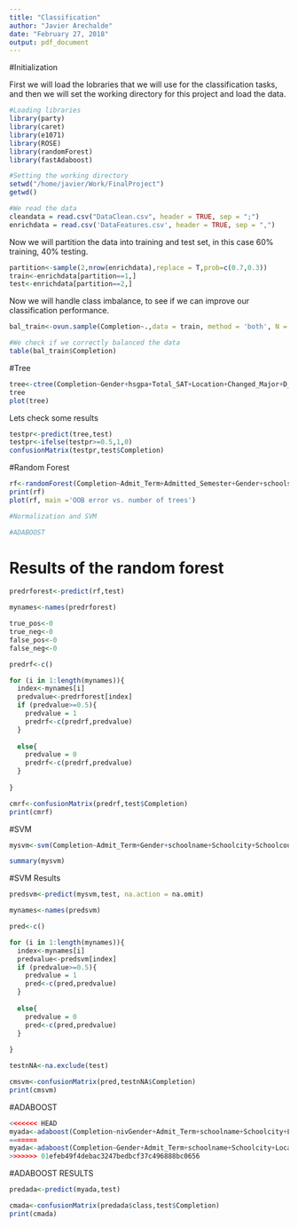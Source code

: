 ```yaml
---
title: "Classification"
author: "Javier Arechalde"
date: "February 27, 2018"
output: pdf_document
---
```


#Initialization

First we will load the lobraries that we will use for the classification tasks, and then we will set the working directory for this project and load the data.

```r
#Loading libraries
library(party)
library(caret)
library(e1071)
library(ROSE)
library(randomForest)
library(fastAdaboost)

#Setting the working directory
setwd("/home/javier/Work/FinalProject")
getwd()

#We read the data
cleandata = read.csv("DataClean.csv", header = TRUE, sep = ";")
enrichdata = read.csv('DataFeatures.csv', header = TRUE, sep = ",")
```

Now we will partition the data into training and test set, in this case 60% training, 40% testing.

```r
partition<-sample(2,nrow(enrichdata),replace = T,prob=c(0.7,0.3))
train<-enrichdata[partition==1,]
test<-enrichdata[partition==2,]
```

Now we will handle class imbalance, to see if we can improve our classification performance.

```r
bal_train<-ovun.sample(Completion~.,data = train, method = 'both', N = 30000, seed = 773)$data

#We check if we correctly balanced the data
table(bal_train$Completion)
```

#Tree

```r
tree<-ctree(Completion~Gender+hsgpa+Total_SAT+Location+Changed_Major+D_Adm+Above_GPA,data = bal_train, controls = ctree_control(mincriterion = 0.99, minsplit = 500))
tree
plot(tree)
```

Lets check some results

```r
testpr<-predict(tree,test)
testpr<-ifelse(testpr>=0.5,1,0)
confusionMatrix(testpr,test$Completion)
```

#Random Forest

```r
rf<-randomForest(Completion~Admit_Term+Admitted_Semester+Gender+schoolstate+hsgpa+SATMA+SATVB+ACAD_GROUP_A+Location+Honors+D_Adm+Changed_Major+Total_SAT+Above_GPA+ACAD_GROUP_C+School_rank, data = na.exclude(train), ntree = 300, importance = T)
print(rf)
plot(rf, main ='OOB error vs. number of trees')

#Normalization and SVM

#ADABOOST
```


# Results of the random forest

```r
predrforest<-predict(rf,test)

mynames<-names(predrforest)

true_pos<-0
true_neg<-0
false_pos<-0
false_neg<-0

predrf<-c()

for (i in 1:length(mynames)){
  index<-mynames[i]
  predvalue<-predrforest[index]
  if (predvalue>=0.5){
    predvalue = 1
    predrf<-c(predrf,predvalue)
  }
  
  else{
    predvalue = 0
    predrf<-c(predrf,predvalue)
  }
  
}

cmrf<-confusionMatrix(predrf,test$Completion)
print(cmrf)
```

#SVM

```r
mysvm<-svm(Completion~Admit_Term+Gender+schoolname+Schoolcity+Schoolcounty+schoolstate+hsgpa+SATMA+SATVB+ACAD_GROUP_A+Above_GPA+Honors+Location+D_Adm+Changed_Major+Total_SAT+School_GPA+School_rank+Above_HSGPA, data = na.exclude(train), kernel ='sigmoid')

summary(mysvm)
```

#SVM Results

```r
predsvm<-predict(mysvm,test, na.action = na.omit)

mynames<-names(predsvm)

pred<-c()

for (i in 1:length(mynames)){
  index<-mynames[i]
  predvalue<-predsvm[index]
  if (predvalue>=0.5){
    predvalue = 1
    pred<-c(pred,predvalue)
  }
  
  else{
    predvalue = 0
    pred<-c(pred,predvalue)
  }
  
}

testnNA<-na.exclude(test)

cmsvm<-confusionMatrix(pred,testnNA$Completion)
print(cmsvm)
```

#ADABOOST

```r
<<<<<<< HEAD
myada<-adaboost(Completion~nivGender+Admit_Term+schoolname+Schoolcity+Location+Admitted_Major+Changed_Major+School_GPA+School_rank+Above_GPA+D_Adm+schoolstate, data = train,10)
=======
myada<-adaboost(Completion~Gender+Admit_Term+schoolname+Schoolcity+Location+Admitted_Major+Changed_Major+School_GPA+School_rank+Above_GPA+D_Adm+schoolstate, data = train,10)
>>>>>>> 01efeb49f4debac3247bedbcf37c496888bc0656
```

#ADABOOST RESULTS

```r
predada<-predict(myada,test)

cmada<-confusionMatrix(predada$class,test$Completion)
print(cmada)

```